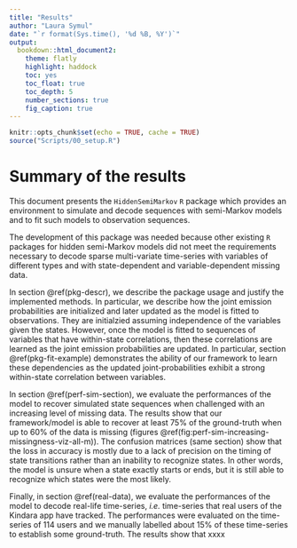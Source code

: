```yaml
---
title: "Results"
author: "Laura Symul"
date: "`r format(Sys.time(), '%d %B, %Y')`"
output: 
  bookdown::html_document2: 
    theme: flatly
    highlight: haddock
    toc: yes
    toc_float: true
    toc_depth: 5
    number_sections: true
    fig_caption: true
---
```



```r
knitr::opts_chunk$set(echo = TRUE, cache = TRUE)
source("Scripts/00_setup.R")
```



# Summary of the results {#results-summary}


This document presents the `HiddenSemiMarkov` `R` package which provides an environment to simulate and decode sequences with semi-Markov models and to fit such models to observation sequences.

The development of this package was needed because other existing `R` packages for hidden semi-Markov models did not meet the requirements necessary to decode sparse multi-variate time-series with variables of different types and with state-dependent and variable-dependent missing data.

In section \@ref(pkg-descr), we describe the package usage and justify the implemented methods. In particular, we describe how the joint emission probabilities are initialized and later updated as the model is fitted to observations. They are initialzied assuming independence of the variables given the states. However, once the model is fitted to sequences of variables that have within-state correlations, then these correlations are learned as the joint emission probabilities are updated. In particular, section \@ref(pkg-fit-example) demonstrates the ability of our framework to learn these dependencies as the updated joint-probabilities exhibit a strong within-state correlation between variables. \lsy{Actually, the method I describe for the joint probabilities (initialization and fitting) is something I would love feedback on as it is the crux of the problem. I've tried different methods, but so far, this one is the most stable, although a little slow - I have some ideas on how to make it faster but I'd really appreciate talking about it before I try.}

In section \@ref(perf-sim-section), we evaluate the performances of the model to recover simulated state sequences when challenged with an increasing level of missing data. The results show that our framework/model is able to recover at least 75% of the ground-truth when up to 60% of the data is missing (figures \@ref(fig:perf-sim-increasing-missingness-viz-all-m)). The confusion matrices (same section) show that the loss in accuracy is mostly due to a lack of precision on the timing of state transitions rather than an inability to recognize states. In other words, the model is unsure when a state exactly starts or ends, but it is still able to recognize which states were the most likely.

Finally, in section \@ref(real-data), we evaluate the performances of the model to decode real-life time-series, _i.e._ time-series that real users of the Kindara app have tracked. The performances were evaluated on the time-series of 114 users and we manually labelled about 15% of these time-series to establish some ground-truth. The results show that xxxx \lsy{@Susan: I know that the results don't look impressive yet, but I don't think I'm taking the right approach to decode real time-series. In summary, right now, I group users by their tracking behavior, but I think I should instead decode all time-series with the simplest model, then extract the parts of the time-series that have richer data (users are not consistent in their tracking behavior) and decode these parts with more complex models. I did some quick visual checks of the current decodings and that seems to validate this idea... I just ran out of time before sending you this document.}




